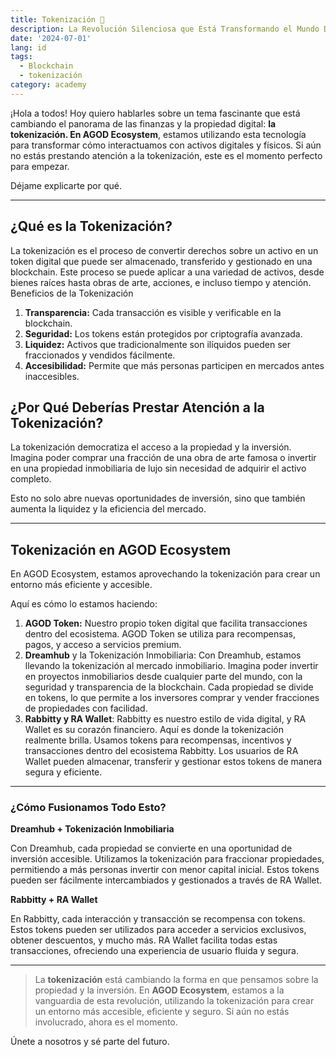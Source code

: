 ```yaml
---
title: Tokenización 🤑
description: La Revolución Silenciosa que Está Transformando el Mundo Digital.
date: '2024-07-01'
lang: id
tags:
  - Blockchain
  - tokenización
category: academy
---
```



¡Hola a todos! Hoy quiero hablarles sobre un tema fascinante que está cambiando el panorama de las finanzas y la propiedad digital: **la tokenización. En AGOD Ecosystem**, estamos utilizando esta tecnología para transformar cómo interactuamos con activos digitales y físicos. Si aún no estás prestando atención a la tokenización, este es el momento perfecto para empezar. 

Déjame explicarte por qué. 


---

## ¿Qué es la Tokenización?

La tokenización es el proceso de convertir derechos sobre un activo en un token digital que puede ser almacenado, transferido y gestionado en una blockchain. Este proceso se puede aplicar a una variedad de activos, desde bienes raíces hasta obras de arte, acciones, e incluso tiempo y atención.
Beneficios de la Tokenización

1. **Transparencia:** Cada transacción es visible y verificable en la blockchain.
2. **Seguridad:** Los tokens están protegidos por criptografía avanzada.
3. **Liquidez:** Activos que tradicionalmente son ilíquidos pueden ser fraccionados y vendidos fácilmente.
4. **Accesibilidad:** Permite que más personas participen en mercados antes inaccesibles.

## ¿Por Qué Deberías Prestar Atención a la Tokenización?

La tokenización democratiza el acceso a la propiedad y la inversión. Imagina poder comprar una fracción de una obra de arte famosa o invertir en una propiedad inmobiliaria de lujo sin necesidad de adquirir el activo completo. 

Esto no solo abre nuevas oportunidades de inversión, sino que también aumenta la liquidez y la eficiencia del mercado.

---

## Tokenización en AGOD Ecosystem

En AGOD Ecosystem, estamos aprovechando la tokenización para crear un entorno más eficiente y accesible. 

Aquí es cómo lo estamos haciendo:

1. **AGOD Token:** Nuestro propio token digital que facilita transacciones dentro del ecosistema. AGOD Token se utiliza para recompensas, pagos, y acceso a servicios premium.
2. **Dreamhub** y la Tokenización Inmobiliaria: Con Dreamhub, estamos llevando la tokenización al mercado inmobiliario. Imagina poder invertir en proyectos inmobiliarios desde cualquier parte del mundo, con la seguridad y transparencia de la blockchain. Cada propiedad se divide en tokens, lo que permite a los inversores comprar y vender fracciones de propiedades con facilidad.
3. **Rabbitty y RA Wallet**: Rabbitty es nuestro estilo de vida digital, y RA Wallet es su corazón financiero. Aquí es donde la tokenización realmente brilla. Usamos tokens para recompensas, incentivos y transacciones dentro del ecosistema Rabbitty. Los usuarios de RA Wallet pueden almacenar, transferir y gestionar estos tokens de manera segura y eficiente.


---

### ¿Cómo Fusionamos Todo Esto?

**Dreamhub + Tokenización Inmobiliaria**

Con Dreamhub, cada propiedad se convierte en una oportunidad de inversión accesible. Utilizamos la tokenización para fraccionar propiedades, permitiendo a más personas invertir con menor capital inicial. Estos tokens pueden ser fácilmente intercambiados y gestionados a través de RA Wallet.

**Rabbitty + RA Wallet**

En Rabbitty, cada interacción y transacción se recompensa con tokens. Estos tokens pueden ser utilizados para acceder a servicios exclusivos, obtener descuentos, y mucho más. RA Wallet facilita todas estas transacciones, ofreciendo una experiencia de usuario fluida y segura.


---

> La **tokenización** está cambiando la forma en que pensamos sobre la propiedad y la inversión. En **AGOD Ecosystem**, estamos a la vanguardia de esta revolución, utilizando la tokenización para crear un entorno más accesible, eficiente y seguro. Si aún no estás involucrado, ahora es el momento. 

Únete a nosotros y sé parte del futuro.
